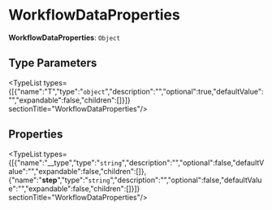 
# WorkflowDataProperties

 **WorkflowDataProperties**: `Object`

## Type Parameters

<TypeList types={[{"name":"T","type":"`object`","description":"","optional":true,"defaultValue":"","expandable":false,"children":[]}]}  sectionTitle="WorkflowDataProperties"/>

## Properties

<TypeList types={[{"name":"__type","type":"`string`","description":"","optional":false,"defaultValue":"","expandable":false,"children":[]},{"name":"__step__","type":"`string`","description":"","optional":false,"defaultValue":"","expandable":false,"children":[]}]}  sectionTitle="WorkflowDataProperties"/>
